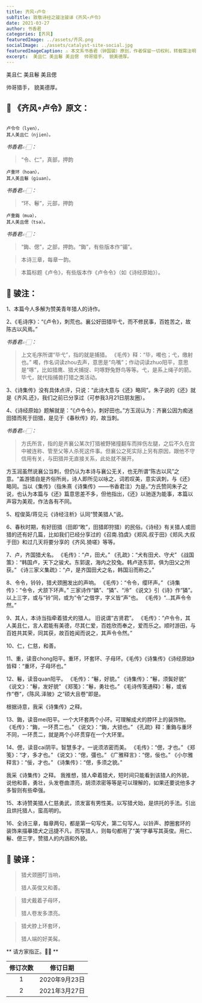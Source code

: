 ```yaml
---
title: 齐风∘卢令
subTitle: 致敬诗经之骏注骏译《齐风∘卢令》 
date: 2021-03-27 
author: 书香君
categories: [齐风]
featuredImage: ../assets/齐风.png
socialImage: ../assets/catalyst-site-social.jpg
featuredImageCaption: ⚠️️ 本文系书香君（钟国骏）原创，作者保留一切权利，转载需注明出处。
excerpt:  美且仁 美且鬈 美且偲  帅哥猎手， 貌美德厚。   
---
```


美且仁
美且鬈
美且偲

帅哥猎手，
貌美德厚。

## 🌼 《齐风∘卢令》原文：
```

卢令令（lyen），
其人美且仁（njien）。

```
*书香君👉🏻：* 

> “令、仁”，真部，押韵

```
卢重环（hoan），
其人美且鬈（giuan）。

```
*书香君👉🏻：* 

> “环、鬈”，元部，押韵

```
卢重鋂（muə），
其人美且偲（tsə）。

```
*书香君👉🏻：* 

> “鋂、偲”，之部，押韵。“鋂”，有些版本作“镅”。

> 本诗三章，每章一韵。

> 本篇标题《卢令》，有些版本作《卢令令》（如《诗经原始》）。

## 🍁️ 骏注：

1、本篇今人多解为赞美青年猎人的诗作。

2、《毛诗序》：“《卢令》，刺荒也。襄公好田猎毕弋，而不修民事，百姓苦之，故陈古以风焉。”

*书香君👉🏻：* 

> 上文毛序所谓“毕弋”，指的就是捕猎。
《毛传》释：“毕，噣也；弋，缴射也。”
噣，作名词读zhou去声，意思是“鸟嘴”；作动词读zhuo阳平，意思是“啄”，比如猎鹰、猎犬捕捉、叼啄野兔野鸟等等。弋，是系上绳子的箭。毕弋，就代指捕兽打猎之类活动。

3、《诗集传》没有具体点评，只说：“此诗大意与《还》略同”。朱子说的《还》就是《齐风.还》，我们之前已分享过（可参我3月21日朋友圈）。

4、《诗经原始》题解就是：“《卢令令》，刺好田也。”方玉润认为：齐襄公因为痴迷田猎而死于田猎，是见于《春秋传》的，故当刺。

*书香君👉🏻：* 

> 方氏所言，指的是齐襄公某次打猎被野猪撞翻车而摔伤左腿，之后不久在宫中被连称、管至父等人杀死这件事。但襄公之死实际上另有原因，跟他不守信用有关，与田猎并无直接关系，此处就不展开。

方玉润虽然说襄公当刺，但仍认为本诗与襄公无关，也无所谓“陈古以风”之意。“盖游猎自是齐俗所尚，诗人即所见以咏之，词若叹美，意实讽刺，与《还》略同。当以《集传》（指朱熹《诗集传》——书香君注）为是。”方氏赞同朱子之说，也认为本篇与《还》篇意思差不多，但他指出，《还》以驰逐为能事，本篇以声容为美观，作法各有不同。

5、程俊英/蒋见元《诗经注析》认同“赞美猎人”说。

6、春秋时期，有好田猎（田即“畋”，田猎即狩猎）的民俗。《诗经》有关猎人或田猎的还有好几篇，比如我们已经分享过的《召南.驺虞》《郑风.叔于田》《郑风.大叔于田》和过几天将要分享的《齐风.猗嗟》等等。

7、卢，齐国猎犬名。
《毛传》：“卢，田犬。”
《孔疏》：“犬有田犬、守犬”
《战国策》：“韩国卢，天下之骏犬。东郭逡，海内之狡兔。韩卢逐东郭，俱为田父之所获。”
《诗三家义集疏》：“卢，是齐国田犬之名，韩国沿而称之。”

8、令令，铃铃，猎犬颈圈发出的声响。
《毛传》：“令令，缨环声。”
《诗集传》：“令令，犬颔下环声。”
三家诗作“鏻”、“獜”、“泠”
《说文》引《诗》作“獜”。
以上三字，或与“铃”同，或为“令”之借字，字义皆“声”也。
《毛传》“…其声令令然。”

9、其人，本诗当指牵着猎犬的猎人。 旧说谓“古贤君”。
《毛传》：“卢令令，其人美且仁，言人君能有美德，尽其仁爱，百姓欣而奉之，爱而乐之。顺时游田，与百姓共其荣，同其获，故百姓闻而说之，其声令令然。”

10、仁，仁慈，和善。

11、重，读音chong阳平。重环，环套环、子母环。《毛传》《诗集传》《诗经原始》皆释：“重环，子母环也。”

12、鬈，读音quan阳平。
《毛传》：“鬈，好貌。”
《诗集传》：“鬈，须鬓好貌”
《说文》：“鬈，发好貌”
《郑笺》：“鬈，勇壮也。”
《毛诗传笺通释》：鬈，或省作“卷”，《陈风.泽陂》之“硕大且卷”即是。

根据诗意，我采《诗集传》之释。

13、鋂，读音mei阳平。一个大环套两个小环。可理解成犬的脖环上的装饰物。
《毛传》：“鋂，一环贯二也。”
《说文》：“鋂，大锁也。”
《孔疏》释：重鋂与重环不同，一环贯二，就是两个小环贯穿在一个大环里。

14、偲，读音cai阴平。智慧多才。一说须浓密而美。
《毛传》：“偲，才也。”
《郑笺》：“才，多才也。”
《说文》：“偲，彊也。”
《广雅释言》：“偲，佞也。”
《小尔雅释言》：“佞，才也。”
《诗集传》：“偲，多须之貌。”

我采《诗集传》之释。
我推想，猎人牵着猎犬，短时间只能看到该猎人的外貌，说他和善，勇壮，头发卷曲漂亮，胡须浓密等等是可以理解的，如果还要说他多才多智则有些牵强。

15、本诗赞美猎人仁慈勇武，须发富有男性美。以写猎犬始，是烘托的手法。引出且烘托猎人，蛮高明的。

16、全诗三章，每章两句，都是第一句写犬，第二句写人。以铃声、脖圈套环的装饰来描摹猎犬之迅捷不凡，而写猎人，则每句都用了“美”字摹写其英俊。用仁、鬈、偲三字，赞猎人的内涵和外貌。

## 🍁️ 骏译：

> 猎犬颈圈叮当响，
> 
> 猎人英俊又和善。

> 猎犬戴着子母环，
> 
> 猎人卷发多漂亮。

> 猎犬脖上环套环，
> 
> 猎人端的好美髯。

** 请方家指正。🙏🏻 **

| 修订次数      | 修订日期 | 
|   :----: |    :----:   | 
| 1    | 2020年9月23日       | 
| 2    | 2021年3月27日       | 
